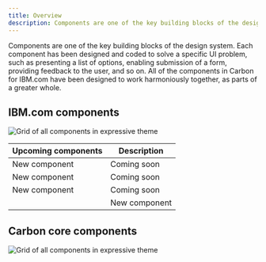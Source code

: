 ```yaml
---
title: Overview
description: Components are one of the key building blocks of the design system.
---
```


<PageDescription>

Components are one of the key building blocks of the design system. Each component has been designed and coded to solve a specific UI problem, such as presenting a list of options, enabling submission of a form, providing feedback to the user, and so on. All of the components in Carbon for IBM.com have been designed to work harmoniously together, as parts of a greater whole.

</PageDescription>


## IBM.com components 

![Grid of all components in expressive theme](../../images/component/overview/CarbonforIBM.com_Componets.jpg)


| Upcoming components                            | Description                                                                                                             |
 | ---------------------------------------------- | ------------------------------------------------------------------------------------------------------------ |
 | New component     | Coming soon |
  | New component     | Coming soon |
   | New component     | Coming soon |
    | New component     | Coming soon |
   

## Carbon core components 

![Grid of all components in expressive theme](../../images/component/overview/CarbonCoreComponents.jpg)
